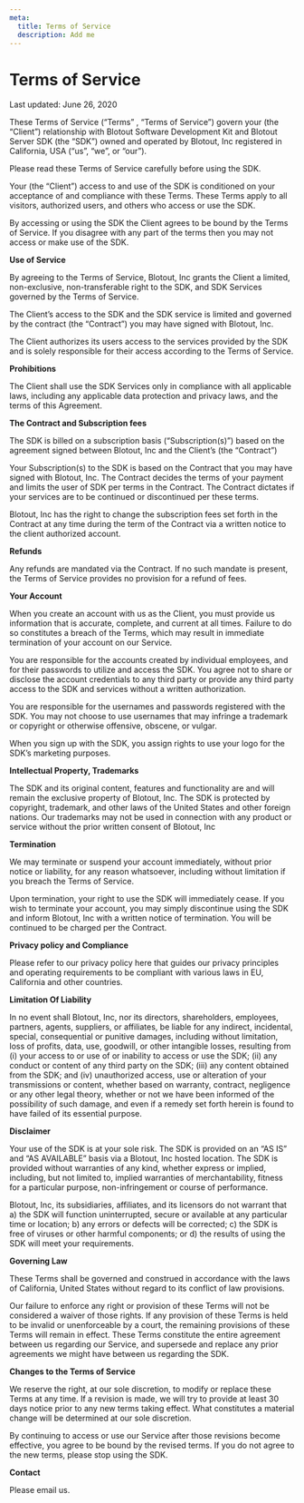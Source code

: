 ```yaml
---
meta:
  title: Terms of Service
  description: Add me
---
```


# Terms of Service

Last updated: June 26, 2020

These Terms of Service (“Terms” , “Terms of Service”) govern your (the “Client”) relationship with Blotout Software Development Kit and Blotout Server SDK (the “SDK”) owned and operated by Blotout, Inc registered in California, USA (“us”, “we”, or “our”).

Please read these Terms of Service carefully before using the SDK.

Your (the “Client”) access to and use of the SDK is conditioned on your acceptance of and compliance with these Terms. These Terms apply to all visitors, authorized users, and others who access or use the SDK.

By accessing or using the SDK the Client agrees to be bound by the Terms of Service. If you disagree with any part of the terms then you may not access or make use of the SDK.

**Use of Service**

By agreeing to the Terms of Service, Blotout, Inc grants the Client a limited, non-exclusive, non-transferable right to the SDK, and SDK Services governed by the Terms of Service.

The Client’s access to the SDK and the SDK service is limited and governed by the contract (the “Contract”) you may have signed with Blotout, Inc.

The Client authorizes its users access to the services provided by the SDK and is solely responsible for their access according to the Terms of Service.

**Prohibitions**

The Client shall use the SDK Services only in compliance with all applicable laws, including any applicable data protection and privacy laws, and the terms of this Agreement.

**The Contract and Subscription fees**

The SDK is billed on a subscription basis (“Subscription(s)”) based on the agreement signed between Blotout, Inc and the Client’s (the “Contract”)

Your Subscription(s) to the SDK is based on the Contract that you may have signed with Blotout, Inc. The Contract decides the terms of your payment and limits the user of SDK per terms in the Contract. The Contract dictates if your services are to be continued or discontinued per these terms.

Blotout, Inc has the right to change the subscription fees set forth in the Contract at any time during the term of the Contract via a written notice to the client authorized account.

**Refunds**

Any refunds are mandated via the Contract. If no such mandate is present, the Terms of Service provides no provision for a refund of fees.

**Your Account**

When you create an account with us as the Client, you must provide us information that is accurate, complete, and current at all times. Failure to do so constitutes a breach of the Terms, which may result in immediate termination of your account on our Service.

You are responsible for the accounts created by individual employees, and for their passwords to utilize and access the SDK. You agree not to share or disclose the account credentials to any third party or provide any third party access to the SDK and services without a written authorization.

You are responsible for the usernames and passwords registered with the SDK. You may not choose to use usernames that may infringe a trademark or copyright or otherwise offensive, obscene, or vulgar.

When you sign up with the SDK, you assign rights to use your logo for the SDK’s marketing purposes.

**Intellectual Property, Trademarks**

The SDK and its original content, features and functionality are and will remain the exclusive property of Blotout, Inc. The SDK is protected by copyright, trademark, and other laws of the United States and other foreign nations. Our trademarks may not be used in connection with any product or service without the prior written consent of Blotout, Inc

**Termination**

We may terminate or suspend your account immediately, without prior notice or liability, for any reason whatsoever, including without limitation if you breach the Terms of Service.

Upon termination, your right to use the SDK  will immediately cease. If you wish to terminate your account, you may simply discontinue using the SDK and inform Blotout, Inc with a written notice of termination. You will be continued to be charged per the Contract.

**Privacy policy and Compliance**

Please refer to our privacy policy here that guides our privacy principles and operating requirements to be compliant with various laws in EU, California and other countries.

**Limitation Of Liability**

In no event shall Blotout, Inc, nor its directors, shareholders, employees, partners, agents, suppliers, or affiliates, be liable for any indirect, incidental, special, consequential or punitive damages, including without limitation, loss of profits, data, use, goodwill, or other intangible losses, resulting from (i) your access to or use of or inability to access or use the SDK; (ii) any conduct or content of any third party on the SDK; (iii) any content obtained from the SDK; and (iv) unauthorized access, use or alteration of your transmissions or content, whether based on warranty, contract, negligence or any other legal theory, whether or not we have been informed of the possibility of such damage, and even if a remedy set forth herein is found to have failed of its essential purpose.

**Disclaimer**

Your use of the SDK is at your sole risk. The SDK is provided on an “AS IS” and “AS AVAILABLE” basis via a Blotout, Inc hosted location. The SDK is provided without warranties of any kind, whether express or implied, including, but not limited to, implied warranties of merchantability, fitness for a particular purpose, non-infringement or course of performance.

Blotout, Inc, its subsidiaries, affiliates, and its licensors do not warrant that a) the SDK will function uninterrupted, secure or available at any particular time or location; b) any errors or defects will be corrected; c) the SDK is free of viruses or other harmful components; or d) the results of using the SDK will meet your requirements.

**Governing Law**

These Terms shall be governed and construed in accordance with the laws of California, United States without regard to its conflict of law provisions.

Our failure to enforce any right or provision of these Terms will not be considered a waiver of those rights. If any provision of these Terms is held to be invalid or unenforceable by a court, the remaining provisions of these Terms will remain in effect. These Terms constitute the entire agreement between us regarding our Service, and supersede and replace any prior agreements we might have between us regarding the SDK.

**Changes to the Terms of Service**

We reserve the right, at our sole discretion, to modify or replace these Terms at any time. If a revision is made, we will try to provide at least 30 days notice prior to any new terms taking effect. What constitutes a material change will be determined at our sole discretion.

By continuing to access or use our Service after those revisions become effective, you agree to be bound by the revised terms. If you do not agree to the new terms, please stop using the SDK.

**Contact**

Please email us.
